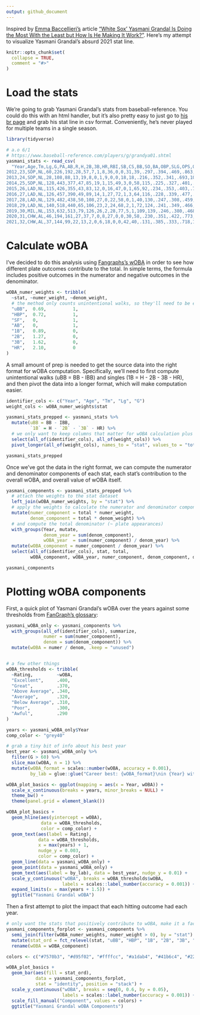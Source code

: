 ```yaml
---
output: github_document
---
```


<!-- README.md is generated from README.Rmd. Please edit that file -->

Inspired by [Emma Baccellieri's](https://twitter.com/emmabaccellieri) article ["White Sox' Yasmani Grandal Is Doing the Most With the Least but How Is He Making It Work?"](https://www.si.com/mlb/2021/06/02/yasmani-grandal-the-opener). Here's my attempt to visualize Yasmani Grandal's absurd 2021 stat line.

```r
knitr::opts_chunk$set(
  collapse = TRUE,
  comment = "#>"
)
```

# Load the stats

We're going to grab Yasmani Grandal's stats from baseball-reference. You could do this with an html handler, but it's also pretty easy to just go to [his br page](https://www.baseball-reference.com/players/g/grandya01.shtml) and grab his stat line in csv format. Conveniently, he's never played for multiple teams in a single season.

```r
library(tidyverse)

# a.o 6/1
# https://www.baseball-reference.com/players/g/grandya01.shtml
yasmani_stats <- read_csv(
  "Year,Age,Tm,Lg,G,PA,AB,R,H,2B,3B,HR,RBI,SB,CS,BB,SO,BA,OBP,SLG,OPS,OPS+,TB,GDP,HBP,SH,SF,IBB,Pos,Awards
2012,23,SDP,NL,60,226,192,28,57,7,1,8,36,0,0,31,39,.297,.394,.469,.863,143,90,8,1,0,2,1,2/H,
2013,24,SDP,NL,28,108,88,13,19,8,0,1,9,0,0,18,18,.216,.352,.341,.693,102,30,1,1,0,1,2,2/H3,
2014,25,SDP,NL,128,443,377,47,85,19,1,15,49,3,0,58,115,.225,.327,.401,.728,111,151,7,2,0,6,1,23H/D,
2015,26,LAD,NL,115,426,355,43,83,12,0,16,47,0,1,65,92,.234,.353,.403,.756,112,143,16,2,1,3,1,2H/3,AS
2016,27,LAD,NL,126,457,390,49,89,14,1,27,72,1,3,64,116,.228,.339,.477,.816,118,186,11,2,0,1,1,*2H/3,MVP-22
2017,28,LAD,NL,129,482,438,50,108,27,0,22,58,0,1,40,130,.247,.308,.459,.767,101,201,10,0,1,3,0,*2H,
2018,29,LAD,NL,140,518,440,65,106,23,2,24,68,2,1,72,124,.241,.349,.466,.815,121,205,12,3,0,3,1,*2H/3,
2019,30,MIL,NL,153,632,513,79,126,26,2,28,77,5,1,109,139,.246,.380,.468,.848,119,240,16,5,0,5,2,*23/HD,ASMVP-15
2020,31,CHW,AL,46,194,161,27,37,7,0,8,27,0,0,30,58,.230,.351,.422,.773,112,68,4,1,0,2,0,2/D3H,
2021,32,CHW,AL,37,144,99,22,13,2,0,6,18,0,0,42,40,.131,.385,.333,.718,107,33,6,0,1,2,0,*2/3H,")

```

# Calculate wOBA

I've decided to do this analysis using [Fangraphs's wOBA](https://library.fangraphs.com/offense/woba/) in order to see how different plate outcomes contribute to the total. In simple terms, the formula includes positive outcomes in the numerator and negative outcomes in the denominator.
```r
wOBA_numer_weights <- tribble(
  ~stat, ~numer_weight, ~denom_weight,
  # the method only counts unintentional walks, so they'll need to be extracted first
  "uBB",  0.69,          1,
  "HBP",  0.72,          1,
  "SF",   0,             1,
  "AB",   0,             1,
  "1B",   0.89,          0,
  "2B",   1.27,          0,
  "3B",   1.62,          0,
  "HR",   2.10,          0
)

```

A small amount of prep is needed to get the source data into the right format for wOBA computation. Specifically, we'll need to first compute unintentional walks (uBB = BB - IBB) and singles (1B = H - 2B - 3B - HR), and then pivot the data into a longer format, which will make computation easier.

```r
identifier_cols <- c("Year", "Age", "Tm", "Lg", "G")
weight_cols <- wOBA_numer_weights$stat

yasmani_stats_prepped <- yasmani_stats %>% 
  mutate(uBB = BB - IBB,
         `1B` = H - `2B` - `3B` - HR) %>% 
  # we only want to keep columns that matter for wOBA calculation plus a few identifiers
  select(all_of(identifier_cols), all_of(weight_cols)) %>% 
  pivot_longer(all_of(weight_cols), names_to = "stat", values_to = "total")

yasmani_stats_prepped
```

Once we've got the data in the right format, we can compute the numerator and denominator components of each stat, each stat's contribution to the overall wOBA, and overall value of wOBA itself.
```r
yasmani_components <- yasmani_stats_prepped %>% 
  # attach the weights to the stat dataset
  left_join(wOBA_numer_weights, by = "stat") %>% 
  # apply the weights to calculate the numerator and denominator component of each outcome
  mutate(numer_component = total * numer_weight,
         denom_component = total * denom_weight) %>% 
  # and compute the total denominator (~ plate appearances)
  with_groups(Year, mutate, 
              denom_year = sum(denom_component),
              wOBA_year  = sum(numer_component) / denom_year) %>% 
  mutate(wOBA_component = numer_component / denom_year) %>% 
  select(all_of(identifier_cols), stat, total, 
         wOBA_component, wOBA_year, numer_component, denom_component, denom_year)

yasmani_components
```

# Plotting wOBA components

First, a quick plot of Yasmani Grandal's wOBA over the years against some thresholds from [FanGraph's glossary](https://library.fangraphs.com/offense/woba/):
```r
yasmani_wOBA_only <- yasmani_components %>% 
  with_groups(all_of(identifier_cols), summarize,
              numer = sum(numer_component),
              denom = sum(denom_component)) %>% 
  mutate(wOBA = numer / denom, .keep = "unused")


# a few other things
wOBA_thresholds <- tribble(
  ~Rating,         ~wOBA,
  "Excellent",     .400,
  "Great",         .370,
  "Above Average", .340,
  "Average",       .320,
  "Below Average", .310,
  "Poor",          .300,
  "Awful",         .290
)

years <- yasmani_wOBA_only$Year
comp_color <- "grey40"

# grab a tiny bit of info about his best year
best_year <- yasmani_wOBA_only %>% 
  filter(G > 60) %>% 
  slice_max(wOBA, n = 1) %>% 
  mutate(wOBA_format = scales::number(wOBA, accuracy = 0.001),
         by_lab = glue::glue("Career best: {wOBA_format}\nin {Year} with {Tm}"))

wOBA_plot_basics <- ggplot(mapping = aes(x = Year, wOBA)) +
  scale_x_continuous(breaks = years, minor_breaks = NULL) +
  theme_bw() +
  theme(panel.grid = element_blank())

wOBA_plot_basics +
  geom_hline(aes(yintercept = wOBA), 
             data = wOBA_thresholds, 
             color = comp_color) +
  geom_text(aes(label = Rating), 
            data = wOBA_thresholds, 
            x = max(years) + 1, 
            nudge_y = 0.003,
            color = comp_color) +
  geom_line(data = yasmani_wOBA_only) +
  geom_point(data = yasmani_wOBA_only) +
  geom_text(aes(label = by_lab), data = best_year, nudge_y = 0.01) +
  scale_y_continuous("wOBA", breaks = wOBA_thresholds$wOBA,
                     labels = scales::label_number(accuracy = 0.001)) +
  expand_limits(x = max(years + 1.5)) +
  ggtitle("Yasmani Grandal wOBA")
```

Then a first attempt to plot the impact that each hitting outcome had each year.
```r

# only want the stats that positively contribute to wOBA, make it a factor
yasmani_components_forplot <- yasmani_components %>% 
  semi_join(filter(wOBA_numer_weights, numer_weight > 0), by = "stat") %>% 
  mutate(stat_ord = fct_relevel(stat, "uBB", "HBP", "1B", "2B", "3B", "HR")) %>% 
  rename(wOBA = wOBA_component)

colors <- c("#7570b3", "#d95f02", "#ffffcc", "#a1dab4", "#41b6c4", "#225ea8")

wOBA_plot_basics +
  geom_bar(aes(fill = stat_ord),
           data = yasmani_components_forplot,
           stat = "identity", position = "stack") +
  scale_y_continuous("wOBA", breaks = seq(0, 0.6, by = 0.05),
                     labels = scales::label_number(accuracy = 0.001)) +
  scale_fill_manual("Component", values = colors) +
  ggtitle("Yasmani Grandal wOBA Components")
```

